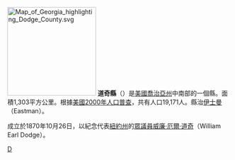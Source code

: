 {{noteTA
|T=zh-hans:道奇县 (佐治亚州); zh-hant:道奇郡 (喬治亞州);
|1=zh-hans:道奇县; zh-hant:道奇郡;
}}

{{Otheruses|道奇縣|subject=美國喬治亞州的一個縣|other=同名的縣}}
[[File:Map_of_Georgia_highlighting_Dodge_County.svg|200px]]
'''道奇縣'''（{{lang-en|Dodge County}}）是[[美國|美國]][[喬治亞州|喬治亞州]]中南部的一個縣。面積1,303平方公里。根據[[美國2000年人口普查|美國2000年人口普查]]，共有人口19,171人。縣治[[伊士曼_(喬治亞州)|伊士曼]]（Eastman）。

成立於1870年10月26日，以紀念代表[[紐約州|紐約州]]的[[美國眾議院|眾議員]][[威廉·厄爾·道奇|威廉·厄爾·道奇]]（William Earl Dodge）。

{{道奇縣 (喬治亞州)}}
{{佐治亚州}}

[[Category:佐治亚州行政区划|D]]